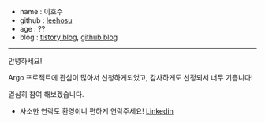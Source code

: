 - name : 이호수
- github : [leehosu](https://github.com/leehosu)
- age : ??
- blog : [tistory blog](https://leehosu.tistory.com/), [github blog](https://leehosu.github.io/)

---

안녕하세요!

Argo 프로젝트에 관심이 많아서 신청하게되었고, 감사하게도 선정되서 너무 기쁩니다!

열심히 참여 해보겠습니다.

- 사소한 연락도 환영이니 편하게 연락주세요! [Linkedin](https://www.linkedin.com/in/lee-hosu-2bb65a27a)
